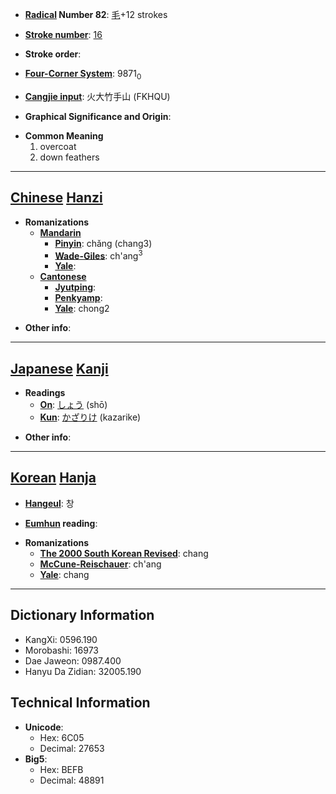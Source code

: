 * '''[[Wiktionary:Chinese radical index| Radical]] Number 82''': [[Wiktionary:Chinese radical index 毛|毛]]+12 strokes

* '''[[Wiktionary:Chinese total strokes index|Stroke number]]''': [[Wiktionary:Chinese total strokes index 16|16]]

* '''Stroke order''': 

* '''[[Wiktionary:Chinese four corner index|Four-Corner System]]''': 9871<sub>0</sub>

* '''[[Wiktionary:Chinese Cangjie index|Cangjie input]]''': 火大竹手山 (FKHQU)

* '''Graphical Significance and Origin''': 

* '''Common Meaning'''
*#overcoat
*# down feathers


----

== [[Chinese]] [[Hanzi]] ==

* '''Romanizations'''
** '''[[Mandarin]]'''
*** '''[[Pinyin]]''': chǎng (chang3)
*** '''[[Wade-Giles]]''': ch'ang<sup>3</sup>
*** '''[[Yale]]''': 
** '''[[Cantonese]]'''
*** '''[[Jyutping]]''':
*** '''[[Penkyamp]]''': 
*** '''[[Yale]]''': chong2

* '''Other info''': 

----

== [[Japanese]] [[Kanji]] ==

* '''Readings'''
** '''[[On]]''': [[しょう]] (shō)
** '''[[Kun]]''': [[かざりけ]] (kazarike)

* '''Other info''':  

----

== [[Korean]] [[Hanja]] ==

* '''[[Hangeul]]''': 창

* '''[[Eumhun]] reading''': 

* '''Romanizations'''
** '''[[The 2000 South Korean Revised Romanization|The 2000 South Korean Revised]]''': chang
** '''[[McCune-Reischauer]]''': ch'ang
** '''[[Yale]]''': chang

----

== Dictionary Information ==

* KangXi: 0596.190
* Morobashi: 16973
* Dae Jaweon: 0987.400
* Hanyu Da Zidian: 32005.190

== Technical Information ==

* '''Unicode''':
** Hex: 6C05
** Decimal: 27653
* '''Big5''':
** Hex: BEFB
** Decimal: 48891